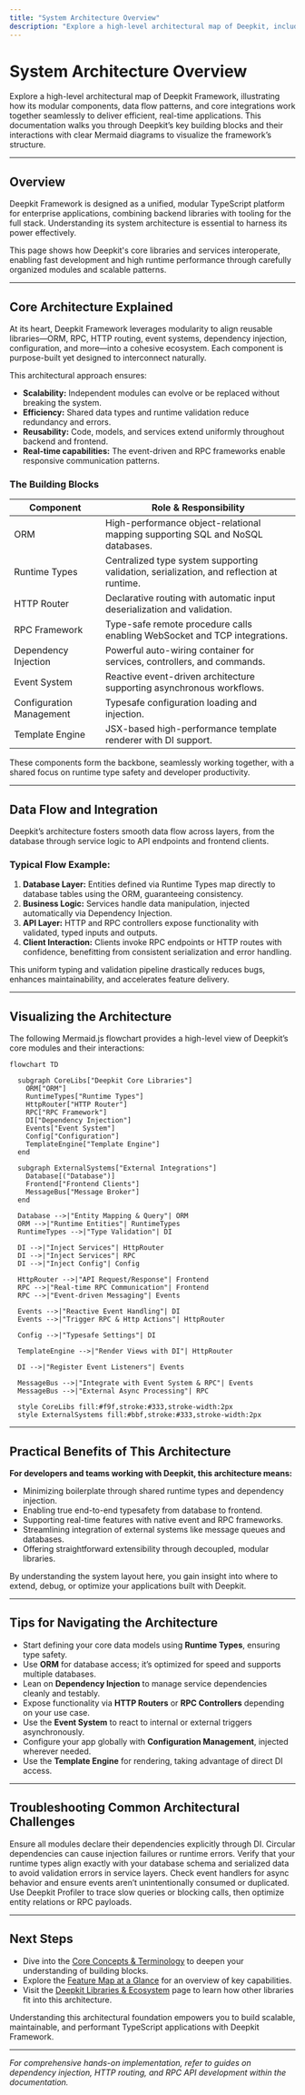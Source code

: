 ```yaml
---
title: "System Architecture Overview"
description: "Explore a high-level architectural map of Deepkit, including its modular components, data flow patterns, and core integrations. Mermaid diagrams illustrate how the framework's major libraries and system services coalesce to serve efficient, real-time applications."
---
```


# System Architecture Overview

Explore a high-level architectural map of Deepkit Framework, illustrating how its modular components, data flow patterns, and core integrations work together seamlessly to deliver efficient, real-time applications. This documentation walks you through Deepkit’s key building blocks and their interactions with clear Mermaid diagrams to visualize the framework’s structure.

---

## Overview

Deepkit Framework is designed as a unified, modular TypeScript platform for enterprise applications, combining backend libraries with tooling for the full stack. Understanding its system architecture is essential to harness its power effectively.

This page shows how Deepkit's core libraries and services interoperate, enabling fast development and high runtime performance through carefully organized modules and scalable patterns.

---

## Core Architecture Explained

At its heart, Deepkit Framework leverages modularity to align reusable libraries—ORM, RPC, HTTP routing, event systems, dependency injection, configuration, and more—into a cohesive ecosystem. Each component is purpose-built yet designed to interconnect naturally.

This architectural approach ensures:

- **Scalability:** Independent modules can evolve or be replaced without breaking the system.
- **Efficiency:** Shared data types and runtime validation reduce redundancy and errors.
- **Reusability:** Code, models, and services extend uniformly throughout backend and frontend.
- **Real-time capabilities:** The event-driven and RPC frameworks enable responsive communication patterns.

### The Building Blocks

| Component               | Role & Responsibility                                     |
|-------------------------|-----------------------------------------------------------|
| ORM                     | High-performance object-relational mapping supporting SQL and NoSQL databases.
| Runtime Types           | Centralized type system supporting validation, serialization, and reflection at runtime.
| HTTP Router             | Declarative routing with automatic input deserialization and validation.
| RPC Framework           | Type-safe remote procedure calls enabling WebSocket and TCP integrations.
| Dependency Injection    | Powerful auto-wiring container for services, controllers, and commands.
| Event System            | Reactive event-driven architecture supporting asynchronous workflows.
| Configuration Management| Typesafe configuration loading and injection.
| Template Engine         | JSX-based high-performance template renderer with DI support.

These components form the backbone, seamlessly working together, with a shared focus on runtime type safety and developer productivity.

---

## Data Flow and Integration

Deepkit’s architecture fosters smooth data flow across layers, from the database through service logic to API endpoints and frontend clients.

### Typical Flow Example:

1. **Database Layer:** Entities defined via Runtime Types map directly to database tables using the ORM, guaranteeing consistency.
2. **Business Logic:** Services handle data manipulation, injected automatically via Dependency Injection.
3. **API Layer:** HTTP and RPC controllers expose functionality with validated, typed inputs and outputs.
4. **Client Interaction:** Clients invoke RPC endpoints or HTTP routes with confidence, benefitting from consistent serialization and error handling.

This uniform typing and validation pipeline drastically reduces bugs, enhances maintainability, and accelerates feature delivery.

---

## Visualizing the Architecture

The following Mermaid.js flowchart provides a high-level view of Deepkit’s core modules and their interactions:

```mermaid
flowchart TD

  subgraph CoreLibs["Deepkit Core Libraries"]
    ORM["ORM"]
    RuntimeTypes["Runtime Types"]
    HttpRouter["HTTP Router"]
    RPC["RPC Framework"]
    DI["Dependency Injection"]
    Events["Event System"]
    Config["Configuration"]
    TemplateEngine["Template Engine"]
  end

  subgraph ExternalSystems["External Integrations"]
    Database[("Database")]
    Frontend["Frontend Clients"]
    MessageBus["Message Broker"]
  end

  Database -->|"Entity Mapping & Query"| ORM
  ORM -->|"Runtime Entities"| RuntimeTypes
  RuntimeTypes -->|"Type Validation"| DI

  DI -->|"Inject Services"| HttpRouter
  DI -->|"Inject Services"| RPC
  DI -->|"Inject Config"| Config

  HttpRouter -->|"API Request/Response"| Frontend
  RPC -->|"Real-time RPC Communication"| Frontend
  RPC -->|"Event-driven Messaging"| Events

  Events -->|"Reactive Event Handling"| DI
  Events -->|"Trigger RPC & Http Actions"| HttpRouter

  Config -->|"Typesafe Settings"| DI

  TemplateEngine -->|"Render Views with DI"| HttpRouter

  DI -->|"Register Event Listeners"| Events

  MessageBus -->|"Integrate with Event System & RPC"| Events
  MessageBus -->|"External Async Processing"| RPC

  style CoreLibs fill:#f9f,stroke:#333,stroke-width:2px
  style ExternalSystems fill:#bbf,stroke:#333,stroke-width:2px
```

---

## Practical Benefits of This Architecture

**For developers and teams working with Deepkit, this architecture means:**

- Minimizing boilerplate through shared runtime types and dependency injection.
- Enabling true end-to-end typesafety from database to frontend.
- Supporting real-time features with native event and RPC frameworks.
- Streamlining integration of external systems like message queues and databases.
- Offering straightforward extensibility through decoupled, modular libraries.

By understanding the system layout here, you gain insight into where to extend, debug, or optimize your applications built with Deepkit.

---

## Tips for Navigating the Architecture

- Start defining your core data models using **Runtime Types**, ensuring type safety.
- Use **ORM** for database access; it’s optimized for speed and supports multiple databases.
- Lean on **Dependency Injection** to manage service dependencies cleanly and testably.
- Expose functionality via **HTTP Routers** or **RPC Controllers** depending on your use case.
- Use the **Event System** to react to internal or external triggers asynchronously.
- Configure your app globally with **Configuration Management**, injected wherever needed.
- Use the **Template Engine** for rendering, taking advantage of direct DI access.

---

## Troubleshooting Common Architectural Challenges

<AccordionGroup title="Troubleshooting Architecture Issues">
<Accordion title="Module Dependency Conflicts">
Ensure all modules declare their dependencies explicitly through DI. Circular dependencies can cause injection failures or runtime errors.
</Accordion>
<Accordion title="Runtime Type Validation Errors">
Verify that your runtime types align exactly with your database schema and serialized data to avoid validation errors in service layers.
</Accordion>
<Accordion title="Unexpected Event Processing Behavior">
Check event handlers for async behavior and ensure events aren’t unintentionally consumed or duplicated.
</Accordion>
<Accordion title="Performance Bottlenecks in RPC or ORM">
Use Deepkit Profiler to trace slow queries or blocking calls, then optimize entity relations or RPC payloads.
</Accordion>
</AccordionGroup>

---

## Next Steps

- Dive into the [Core Concepts & Terminology](/overview/architecture-core-concepts/core-concepts) to deepen your understanding of building blocks.
- Explore the [Feature Map at a Glance](/overview/architecture-core-concepts/feature-overview) for an overview of key capabilities.
- Visit the [Deepkit Libraries & Ecosystem](/overview/integration-and-ecosystem/ecosystem-libraries) page to learn how other libraries fit into this architecture.

Understanding this architectural foundation empowers you to build scalable, maintainable, and performant TypeScript applications with Deepkit Framework.

---

*For comprehensive hands-on implementation, refer to guides on dependency injection, HTTP routing, and RPC API development within the documentation.*
